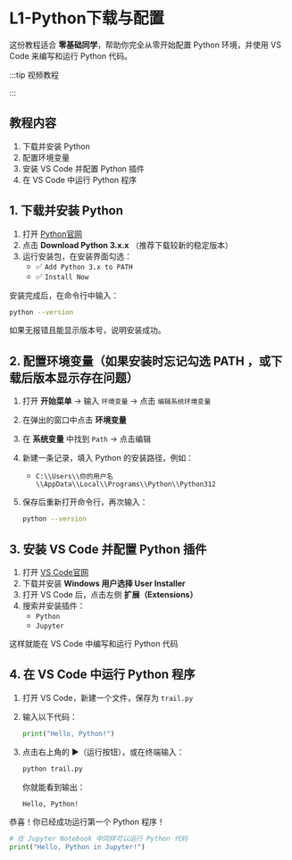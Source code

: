 
# L1-Python下载与配置

这份教程适合 **零基础同学**，帮助你完全从零开始配置 Python 环境，并使用 VS Code 来编写和运行 Python 代码。

:::tip 视频教程

<SimpleVideoPlayer
          url="https://cloud.tsinghua.edu.cn/d/24f8d1997d1848ec9c72/files/?p=%2Fvideo%2Fdocs%2Fpython.mp4"
          source="THU"
/>

:::

## 教程内容

1. 下载并安装 Python
2. 配置环境变量
3. 安装 VS Code 并配置 Python 插件
4. 在 VS Code 中运行 Python 程序

## 1. 下载并安装 Python

1. 打开 [Python官网](https://www.python.org/downloads/)
2. 点击 **Download Python 3.x.x** （推荐下载较新的稳定版本）
3. 运行安装包，在安装界面勾选：
   - ✅ `Add Python 3.x to PATH`
   - ✅ `Install Now`

安装完成后，在命令行中输入：

```bash
python --version
```

如果无报错且能显示版本号，说明安装成功。

## 2. 配置环境变量（如果安装时忘记勾选 PATH ，或下载后版本显示存在问题）

1. 打开 **开始菜单** → 输入 `环境变量` → 点击 `编辑系统环境变量`
2. 在弹出的窗口中点击 **环境变量**
3. 在 **系统变量** 中找到 `Path` → 点击编辑
4. 新建一条记录，填入 Python 的安装路径，例如：
   - `C:\\Users\\你的用户名\\AppData\\Local\\Programs\\Python\\Python312`
5. 保存后重新打开命令行，再次输入：

    ```bash
    python --version
    ```

## 3. 安装 VS Code 并配置 Python 插件

1. 打开 [VS Code官网](https://code.visualstudio.com/)
2. 下载并安装 **Windows 用户选择 User Installer**
3. 打开 VS Code 后，点击左侧 **扩展（Extensions）**
4. 搜索并安装插件：
   - `Python`
   - `Jupyter`

这样就能在 VS Code 中编写和运行 Python 代码

## 4. 在 VS Code 中运行 Python 程序

1. 打开 VS Code，新建一个文件，保存为 `trail.py`
2. 输入以下代码：

    ```python
    print("Hello, Python!")
    ```

3. 点击右上角的 ▶️（运行按钮），或在终端输入：

    ```bash
    python trail.py
    ```

    你就能看到输出：

    ```bash
    Hello, Python!
    ```

恭喜！你已经成功运行第一个 Python 程序！

```python
# 在 Jupyter Notebook 中同样可以运行 Python 代码
print("Hello, Python in Jupyter!")
```
